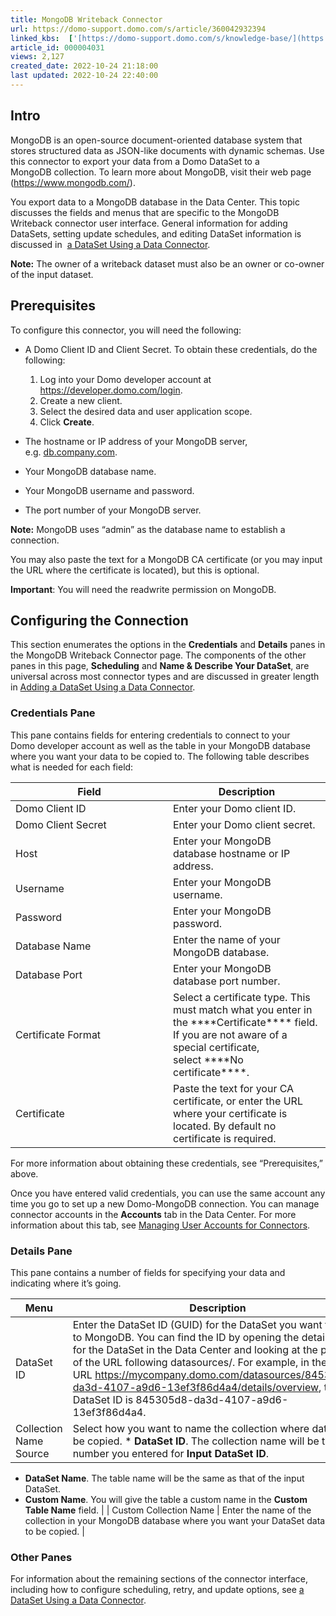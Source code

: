 ```yaml
---
title: MongoDB Writeback Connector
url: https://domo-support.domo.com/s/article/360042932394
linked_kbs:  ['[https://domo-support.domo.com/s/knowledge-base/](https://domo-support.domo.com/s/knowledge-base/)', '[https://domo-support.domo.com/s/](https://domo-support.domo.com/s/)', '[https://domo-support.domo.com/s/topic/0TO5w000000ZammGAC](https://domo-support.domo.com/s/topic/0TO5w000000ZammGAC)', '[https://domo-support.domo.com/s/topic/0TO5w000000ZanLGAS](https://domo-support.domo.com/s/topic/0TO5w000000ZanLGAS)', '[https://domo-support.domo.com/s/topic/0TO5w000000ZapVGAS](https://domo-support.domo.com/s/topic/0TO5w000000ZapVGAS)', '[https://domo-support.domo.com/s/article/360042926274](https://domo-support.domo.com/s/article/360042926274)', '[https://domo-support.domo.com/s/article/360042926054](https://domo-support.domo.com/s/article/360042926054)', '[https://domo-support.domo.com/s/article/360042932394](https://domo-support.domo.com/s/article/360042932394)', '[https://domo-support.domo.com/s/topic/0TO5w000000ZapVGAS/writeback-connectors](https://domo-support.domo.com/s/topic/0TO5w000000ZapVGAS/writeback-connectors)', '[https://domo-support.domo.com/s/article/360043429933](https://domo-support.domo.com/s/article/360043429933)', '[https://domo-support.domo.com/s/article/360043429953](https://domo-support.domo.com/s/article/360043429953)', '[https://domo-support.domo.com/s/article/360042925494](https://domo-support.domo.com/s/article/360042925494)', '[https://domo-support.domo.com/s/article/4408174643607](https://domo-support.domo.com/s/article/4408174643607)', '[https://domo-support.domo.com/s/article/360043429913](https://domo-support.domo.com/s/article/360043429913)', '[https://domo-support.domo.com/s/login/](https://domo-support.domo.com/s/login/)']
article_id: 000004031
views: 2,127
created_date: 2022-10-24 21:18:00
last updated: 2022-10-24 22:40:00
---
```




Intro
-----


MongoDB is an open-source document-oriented database system that stores structured data as JSON-like documents with dynamic schemas. Use this connector to export your data from a Domo DataSet to a MongoDB collection. To learn more about MongoDB, visit their web page ([https://www.mongodb.com/](https://www.mongodb.com "https://www.mongodb.com")).


You export data to a MongoDB database in the Data Center. This topic discusses the fields and menus that are specific to the MongoDB Writeback connector user interface. General information for adding DataSets, setting update schedules, and editing DataSet information is discussed in  [a DataSet Using a Data Connector](/s/article/360042926274 "Adding a DataSet Using a Data Connector").







**Note:** The owner of a writeback dataset must also be an owner or co-owner of the input dataset.




Prerequisites
-------------


To configure this connector, you will need the following:


* A Domo Client ID and Client Secret. To obtain these credentials, do the following:


	1. Log into your Domo developer account at [https://developer.domo.com/login](https://developer.domo.com/login "https://developer.domo.com/login").
	2. Create a new client.
	3. Select the desired data and user application scope.
	4. Click **Create**.
* The hostname or IP address of your MongoDB server, e.g. [db.company.com](http://db.company.com).
* Your MongoDB database name.
* Your MongoDB username and password.
* The port number of your MongoDB server.







**Note:** MongoDB uses "admin" as the database name to establish a connection.



You may also paste the text for a MongoDB CA certificate (or you may input the URL where the certificate is located), but this is optional.




 


**Important**: You will need the readwrite permission on MongoDB.



Configuring the Connection
--------------------------


This section enumerates the options in the **Credentials** and **Details** panes in the MongoDB Writeback Connector page. The components of the other panes in this page, **Scheduling** and **Name & Describe Your DataSet**, are universal across most connector types and are discussed in greater length in [Adding a DataSet Using a Data Connector](/s/article/360042926274 "Adding a DataSet Using a Data Connector").


### Credentials Pane


This pane contains fields for entering credentials to connect to your Domo developer account as well as the table in your MongoDB database where you want your data to be copied to. The following table describes what is needed for each field:  




| Field | Description |
| --- | --- |
| Domo Client ID | Enter your Domo client ID. |
| Domo Client Secret | Enter your Domo client secret. |
| Host | Enter your MongoDB database hostname or IP address. |
| Username | Enter your MongoDB username. |
| Password | Enter your MongoDB password.  |
| Database Name | Enter the name of your MongoDB database.  |
| Database Port | Enter your MongoDB database port number. |
| Certificate Format | Select a certificate type. This must match what you enter in the ****Certificate**** field. If you are not aware of a special certificate, select ****No certificate****. |
| Certificate | Paste the text for your CA certificate, or enter the URL where your certificate is located. By default no certificate is required. |


For more information about obtaining these credentials, see "Prerequisites," above. 


Once you have entered valid credentials, you can use the same account any time you go to set up a new Domo-MongoDB connection. You can manage connector accounts in the **Accounts** tab in the Data Center. For more information about this tab, see [Managing User Accounts for Connectors](/s/article/360042926054 "Managing User Accounts for Connectors").


### Details Pane


This pane contains a number of fields for specifying your data and indicating where it's going.




| Menu | Description |
| --- | --- |
| DataSet ID | Enter the DataSet ID (GUID) for the DataSet you want to copy to MongoDB. You can find the ID by opening the details view for the DataSet in the Data Center and looking at the portion of the URL following datasources/. For example, in the URL <https://mycompany.domo.com/datasources/845305d8-da3d-4107-a9d6-13ef3f86d4a4/details/overview>, the DataSet ID is 845305d8-da3d-4107-a9d6-13ef3f86d4a4.  |
| Collection Name Source | Select how you want to name the collection where data will be copied. * **DataSet ID**. The collection name will be the number you entered for **Input DataSet ID**.
* **DataSet Name**. The table name will be the same as that of the input DataSet.
* **Custom Name**. You will give the table a custom name in the **Custom Table Name** field.
 |
| Custom Collection Name | Enter the name of the collection in your MongoDB database where you want your DataSet data to be copied. |


### Other Panes


For information about the remaining sections of the connector interface, including how to configure scheduling, retry, and update options, see [a DataSet Using a Data Connector](/s/article/360042926274 "Adding a DataSet Using a Data Connector").

